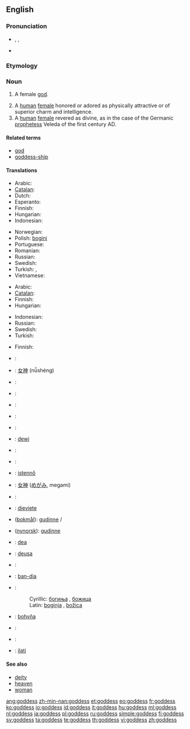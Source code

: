 {{also|Goddess}}
==English==

===Pronunciation===
* {{enPR|gŏd'ĕs}}, {{IPA|/ˈɡɒdɛs/}}, {{SAMPA|/"gQdes/}}
* {{hyphenation|god|dess}}

===Etymology===
{{suffix|god|ess}}

===Noun===
{{en-noun|es}}

# {{context|religion|God}} A female [[god]].
# A [[human]] [[female]] honored or adored as physically attractive or of superior charm and intelligence.
# A [[human]] [[female]] revered as divine, as in the case of the Germanic [[prophetess]] Veleda of the first century AD.

====Related terms====
* [[god]]
* [[goddess-ship]]

====Translations====
{{trans-top|female god}}
* Arabic: {{t-|ar|آلهات|f|alt=آلِهَات|tr=ālihāt}}
* [[Catalan]]: {{t-|ca|deessa}}
* Dutch: {{t+|nl|godin}}
* Esperanto: {{t+|eo|diino|xs=Esperanto}}
* Finnish: {{t+|fi|jumalatar}}
* Hungarian: {{t+|hu|istennő}}
* Indonesian: {{t|id|Dewi|xs=Indonesian}}
{{trans-mid}}
* Norwegian: {{t+|no|gudinne|m}}
* Polish: [[bogini]] {{f}}
* Portuguese: {{t|pt|deusa|f}}
* Romanian: {{t+|ro|zeiţă|f}}
* Russian: {{t+|ru|богиня|f|tr=bogín'a}}
* Swedish: {{t+|sv|gudinna|c}}
* Turkish: {{t|tr|tanrıça|f}},  {{t|tr|ilahe|f}}
* Vietnamese: {{t|vi|nữ thần }}
{{trans-bottom}}

{{trans-top|extremely beautiful woman}}
* Arabic: {{t-|ar|آلهات|f|alt=آلِهَات|tr=ālihāt}}
* [[Catalan]]: {{t-|ca|deessa}}
* Finnish: {{t+|fi|jumalatar}}
* Hungarian: {{t+|hu|istennő}}
{{trans-mid}}
* Indonesian: {{t|id|Dewi|xs=Indonesian}}
* Russian: {{t+|ru|богиня|f|tr=bogín'a}}
* Swedish: {{t+|sv|gudinna|c}}
* Turkish: {{t|tr|tanrıça}}
{{trans-bottom}}

{{trans-top|divine woman}}
* Finnish: {{t+|fi|jumalatar}}
{{trans-mid}}
{{trans-bottom}}

{{checktrans-top}}
* {{ttbc|Bosnian}}: {{t-|bs|boginja|f}}
* {{ttbc|Chinese}}: [[女神]] (nǚshéng)
* {{ttbc|Croatian}}: {{t-|hr|boginja|f}}
* {{ttbc|Czech}}: {{t+|cs|bohyně|f}}
* {{ttbc|Dutch}}: {{t+|nl|godin}}
* {{ttbc|French}}: {{t+|fr|déesse|f}}
* {{ttbc|German}}: {{t+|de|Göttin|f}}
* {{ttbc|Indonesian}}: [[dewi]]
* {{ttbc|Italian}}: {{t+|it|dea|f}}
* {{ttbc|Icelandic}}: {{t+|is|gyðja|f}}
* {{ttbc|Hungarian}}: [[istennő]] {{f}}
* {{ttbc|Japanese}}: [[女神]] ([[めがみ]], megami)
* {{ttbc|Latin}}: {{t+|la|dea|f}}
* {{ttbc|Latvian}}: [[dieviete]] {{f}}
* {{ttbc|Norwegian}} ([[bokmål]]): [[gudinne]] {{m}}/{{f}}
* {{ttbc|Norwegian}} ([[nynorsk]]): [[gudinne]] {{f}}
{{trans-mid}}
* {{ttbc|Novial}}: [[dea]]
* {{ttbc|Portuguese}}: [[deusa]] {{f}}
* {{ttbc|Romanian}}: {{t+|ro|zeiţă|f}}
* {{ttbc|Scottish Gaelic}}: [[ban-dia]] {{f}}
* {{ttbc|Serbian}}:
*: Cyrillic: [[богиња#Serbian|богиња]] {{f}}, [[божица]] {{f}}
*: Latin: [[boginja#Serbian|boginja]] {{f}}, [[božica]] {{f}}
* {{ttbc|Slovak}}: [[bohyňa]] {{f}}
* {{ttbc|Slovene}}: {{t+|sl|boginja|f}}
* {{ttbc|Spanish}}: {{t-|es|diosa|f}}
* {{ttbc|Sumerian}}: [[ilati]]
{{trans-bottom}}

====See also====
* [[deity]]
* [[heaven]]
* [[woman]]

[[ang:goddess]]
[[zh-min-nan:goddess]]
[[et:goddess]]
[[eo:goddess]]
[[fr:goddess]]
[[ko:goddess]]
[[io:goddess]]
[[id:goddess]]
[[it:goddess]]
[[hu:goddess]]
[[ml:goddess]]
[[nl:goddess]]
[[ja:goddess]]
[[pl:goddess]]
[[ru:goddess]]
[[simple:goddess]]
[[fi:goddess]]
[[sv:goddess]]
[[ta:goddess]]
[[te:goddess]]
[[th:goddess]]
[[vi:goddess]]
[[zh:goddess]]
